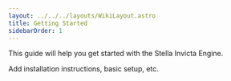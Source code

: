 ```yaml
---
layout: ../../../layouts/WikiLayout.astro
title: Getting Started
sidebarOrder: 1
---
```


This guide will help you get started with the Stella Invicta Engine.

Add installation instructions, basic setup, etc.
